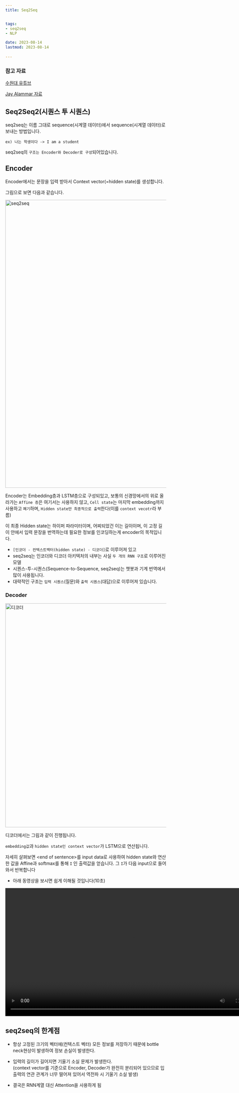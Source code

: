 ```yaml
---
title: Seq2Seq


tags:
- seq2seq
- NLP

date: 2023-08-14
lastmod: 2023-08-14
 
---
```




### 참고 자료


[수원대 유튜브](https://www.youtube.com/watch?v=mFhiGKI3LZM&list=PLBiQZMT3oSxV3RxoFgNcUNV4R7AlvUMDx&index=7&t=2791s "수원대 유튜브")  

[Jay Alammar 자료](http://jalammar.github.io/visualizing-neural-machine-translation-mechanics-of-seq2seq-models-with-attention/ "jay alammar blog")


## Seq2Seq2(시퀀스 투 시퀀스)

seq2seq는 이름 그대로 sequence(시계열 데이터)에서 sequence(시계열 데이터)로 보내는 방법입니다.

    ex) 나는 학생이다 -> I am a student

seq2seq의 `구조는 Encoder와 Decoder로 구성`되어있습니다.

## Encoder

Encoder에서는 문장을 입력 받아서 Context vector(=hidden state)를 생성합니다.

그림으로 보면 다음과 같습니다.

<img width="900" alt="seq2seq" src="https://github.com/InhwanCho/InhwanCho.github.io/assets/111936229/4641dd5c-1d1f-45a3-8c42-c6821102d860"/>

Encoder는 Embedding층과 LSTM층으로 구성되있고, 보통의 신경망에서의 위로 올라가는 `Affine 층`은 여기서는 사용하지 않고, `Cell state`는 마지막 embedding까지 사용하고 `폐기`하며, `Hidden state만 최종적으로 출력`한다(이를 `context vecotr`라 부름)

이 최종 Hidden state는 하이퍼 파라미터이며, 어찌되었건 이는 길이이며, 이 고정 길이 안에서 입력 문장을 번역하는데 필요한 정보를 인코딩하는게 encoder의 목적입니다.

- `[인코더 - 컨텍스트백터(hidden state) - 디코더]`로 이루어져 있고
- seq2seq는 인코더와 디코더 아키텍처의 내부는 사실 `두 개의 RNN 구조`로 이루어진 모델
- 시퀀스-투-시퀀스(Sequence-to-Sequence, seq2seq)는 챗봇과 기계 번역에서 많이 사용됩니다.
- 대략적인 구조는 `입력 시퀀스`(질문)와 `출력 시퀀스`(대답)으로 이루어져 있습니다.

### Decoder

<img width="700" alt="디코더" src="https://github.com/InhwanCho/InhwanCho.github.io/assets/111936229/0b62e21b-7fb8-4076-8401-3bda9dcc0677"/>

디코더에서는 그림과 같이 진행됩니다.

`embedding값`과 `hidden state인 context vector`가 LSTM으로 연산됩니다. 

자세히 살펴보면 \<end of sentence>를 input data로 사용하여 hidden state와 연산한 값을 Affine과 softmax를 통해 `I` 인 출력값을 얻습니다. 그 `I`가 다음 input으로 들어와서 반복합니다



- 아래 동영상을 보시면 쉽게 이해될 것입니다(10초)


<video controls width="800">
    <source src="/assets/videos/seq2seq.mp4" type="video/mp4"/>
</video>


   

## seq2seq의 한계점

- 항상 고정된 크기의 벡터에(컨텍스트 벡터) 모든 정보를 저장하기 때문에 bottle neck현상이 발생하여 정보 손실이 발생한다.
- 입력의 길이가 길어지면 기울기 소실 문제가 발생한다.
<br/>(context vector를 기준으로 Encoder, Decoder가 완전히 분리되어 있으므로 입출력의 연관 관계가 너무 떨어져 있어서 역전파 시 기울기 소실 발생)

- 결국은 RNN계열 대신 Attention을 사용하게 됨